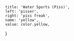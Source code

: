 
	title: 'Water Sports (Piss)',
	left: 'pisser',
	right: 'piss freak',
	name: 'yellow',
	value: color.yellow,
}
